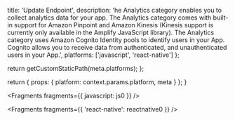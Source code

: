 
  title: 'Update Endpoint',
  description:
    'he Analytics category enables you to collect analytics data for your app. The Analytics category comes with built-in support for Amazon Pinpoint and Amazon Kinesis (Kinesis support is currently only available in the Amplify JavaScript library). The Analytics category uses Amazon Cognito Identity pools to identify users in your App. Cognito allows you to receive data from authenticated, and unauthenticated users in your App.',
  platforms: ['javascript', 'react-native']
};

  return getCustomStaticPath(meta.platforms);
};

  return {
    props: {
      platform: context.params.platform,
      meta
    }
  };
}


<Fragments fragments={{ javascript: js0 }} />


<Fragments fragments={{ 'react-native': reactnative0 }} />
